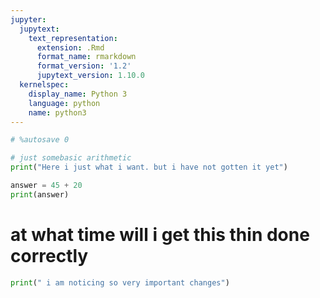 ```yaml
---
jupyter:
  jupytext:
    text_representation:
      extension: .Rmd
      format_name: rmarkdown
      format_version: '1.2'
      jupytext_version: 1.10.0
  kernelspec:
    display_name: Python 3
    language: python
    name: python3
---
```


```python
# %autosave 0
```

```python
# just somebasic arithmetic
print("Here i just what i want. but i have not gotten it yet")
```

```python
answer = 45 + 20
print(answer)
```

# at what time will i get this thin done correctly

```python
print(" i am noticing so very important changes")
```

```python

```

```python

```

